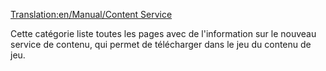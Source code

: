 [[Translation:en/Manual/Content Service]]



Cette catégorie liste toutes les pages avec de l'information sur le nouveau service de contenu, qui permet de télécharger dans le jeu du contenu de jeu.